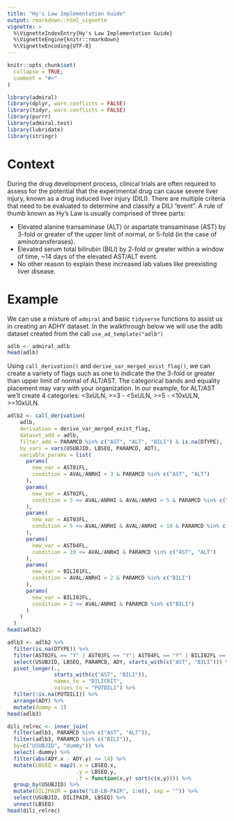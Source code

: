```yaml
---
title: "Hy's Law Implementation Guide"
output: rmarkdown::html_vignette
vignette: >
  %\VignetteIndexEntry{Hy's Law Implementation Guide}
  %\VignetteEngine{knitr::rmarkdown}
  %\VignetteEncoding{UTF-8}
---
```


```r
knitr::opts_chunk$set(
  collapse = TRUE,
  comment = "#>"
)

library(admiral)
library(dplyr, warn.conflicts = FALSE)
library(tidyr, warn.conflicts = FALSE)
library(purrr)
library(admiral.test)
library(lubridate)
library(stringr)
```

# Context
During the drug development process, clinical trials are often required to assess for the potential that the experimental drug can cause severe liver injury, known as a drug induced liver injury (DILI). There are multiple criteria that need to be evaluated to determine and classify a DILI "event". A rule of thumb known as Hy's Law is usually comprised of three parts:

- Elevated alanine transaminase (ALT) or aspartate transaminase (AST) by 3-fold or greater of the upper limit of normal, or 5-fold (in the case of aminotransferases).
- Elevated serum total bilirubin (BILI) by 2-fold or greater within a window of time, ~14 days of the elevated AST/ALT event.
- No other reason to explain these increased lab values like preexisting liver disease.


# Example
We can use a mixture of `admiral` and basic `tidyverse` functions to assist us in creating an ADHY dataset. In the walkthrough below we will use the adlb dataset created from the call `use_ad_template("adlb")`

```r
adlb <- admiral_adlb
head(adlb)
```

Using `call_derivation()` and `derive_var_merged_exist_flag()`, we can create a variety of flags such as one to indicate the the 3-fold or greater than upper limit of normal of ALT/AST. The categorical bands and equality placement may vary with your organization. In our example, for ALT/AST we'll create 4 categories: <3xULN, >=3 - <5xULN, >=5 - <10xULN, >=10xULN.

```r
adlb2 <- call_derivation(
    adlb,
    derivation = derive_var_merged_exist_flag,
    dataset_add = adlb,
    filter_add = PARAMCD %in% c("AST", "ALT", "BILI") & is.na(DTYPE),
    by_vars = vars(USUBJID, LBSEQ, PARAMCD, ADT),
    variable_params = list(
      params(
        new_var = AST01FL,
        condition = AVAL/ANRHI < 3 & PARAMCD %in% c("AST", "ALT")
      ),
      params(
        new_var = AST02FL,
        condition = 3 <= AVAL/ANRHI & AVAL/ANRHI < 5 & PARAMCD %in% c("AST", "ALT")
      ),
      params(
        new_var = AST03FL,
        condition = 5 <= AVAL/ANRHI & AVAL/ANRHI < 10 & PARAMCD %in% c("AST", "ALT")
      ),
      params(
        new_var = AST04FL,
        condition = 10 <= AVAL/ANRHI & PARAMCD %in% c("AST", "ALT")
      ),
      params(
        new_var = BILI01FL,
        condition = AVAL/ANRHI < 2 & PARAMCD %in% c("BILI")
      ),
      params(
        new_var = BILI02FL,
        condition = 2 <= AVAL/ANRHI & PARAMCD %in% c("BILI")
      )
    )
  )
head(adlb2)
```



```r
adlb3 <- adlb2 %>%
  filter(is.na(DTYPE)) %>%
  filter(AST02FL == "Y" | AST03FL == "Y"| AST04FL == "Y" | BILI02FL == "Y") %>%
  select(USUBJID, LBSEQ, PARAMCD, ADY, starts_with(c("AST", "BILI"))) %>%
  pivot_longer(.,
               starts_with(c("AST", "BILI")),
               names_to = "DILICRIT",
               values_to = "POTDILI") %>%
  filter(!is.na(POTDILI)) %>%
  arrange(ADY) %>%
  mutate(dummy = 1)
head(adlb3)
```

```r
dili_relrec <- inner_join(
  filter(adlb3, PARAMCD %in% c("AST", "ALT")),
  filter(adlb3, PARAMCD %in% c("BILI")),
  by=c("USUBJID", "dummy")) %>%
  select(-dummy) %>%
  filter(abs(ADY.x - ADY.y) <= 14) %>%
  mutate(LBSEQ = map2(.x = LBSEQ.x,
                      .y = LBSEQ.y,
                      .f = function(x,y) sort(c(x,y)))) %>%
  group_by(USUBJID) %>%
  mutate(DILIPAIR = paste("LB-LB-PAIR", 1:n(), sep = "")) %>%
  select(USUBJID, DILIPAIR, LBSEQ) %>%
  unnest(LBSEQ)
head(dili_relrec)
```
